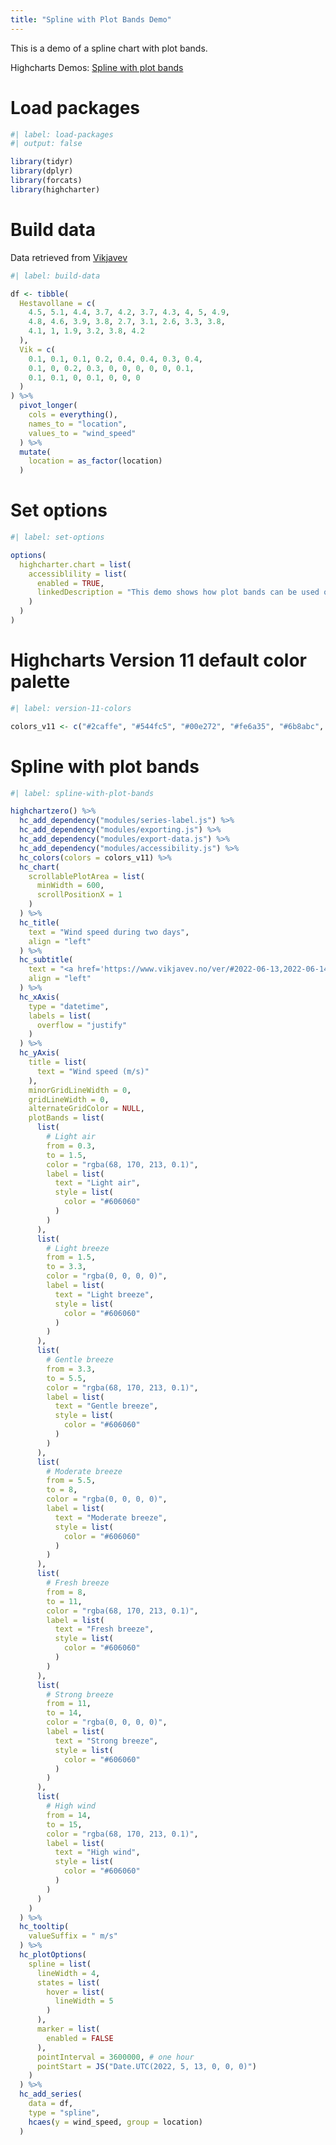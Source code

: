 ```yaml
---
title: "Spline with Plot Bands Demo"
---
```


This is a demo of a spline chart with plot bands.

Highcharts Demos: [Spline with plot bands](https://www.highcharts.com/demo/spline-plot-bands)

# Load packages

```r
#| label: load-packages
#| output: false

library(tidyr)
library(dplyr)
library(forcats)
library(highcharter)
```

# Build data

Data retrieved from [Vikjavev](https://www.vikjavev.no/ver/#2022-06-13,2022-06-14)

```r
#| label: build-data

df <- tibble(
  Hestavollane = c(
    4.5, 5.1, 4.4, 3.7, 4.2, 3.7, 4.3, 4, 5, 4.9, 
    4.8, 4.6, 3.9, 3.8, 2.7, 3.1, 2.6, 3.3, 3.8, 
    4.1, 1, 1.9, 3.2, 3.8, 4.2
  ),
  Vik = c(
    0.1, 0.1, 0.1, 0.2, 0.4, 0.4, 0.3, 0.4, 
    0.1, 0, 0.2, 0.3, 0, 0, 0, 0, 0, 0.1, 
    0.1, 0.1, 0, 0.1, 0, 0, 0
  )
) %>% 
  pivot_longer(
    cols = everything(),
    names_to = "location",
    values_to = "wind_speed"
  ) %>% 
  mutate(
    location = as_factor(location)
  )
```

# Set options

```r
#| label: set-options

options(
  highcharter.chart = list(
    accessiblility = list(
      enabled = TRUE,
      linkedDescription = "This demo shows how plot bands can be used on an axis to highlight regions of a chart. In this example, the plot bands are used to separate the wind speeds on the Y-axis into categories."
    )
  )
)
```

# Highcharts Version 11 default color palette

```r
#| label: version-11-colors

colors_v11 <- c("#2caffe", "#544fc5", "#00e272", "#fe6a35", "#6b8abc", "#d568fb", "#2ee0ca", "#fa4b42", "#feb56a", "#91e8e1")
```

# Spline with plot bands

```r
#| label: spline-with-plot-bands

highchartzero() %>% 
  hc_add_dependency("modules/series-label.js") %>% 
  hc_add_dependency("modules/exporting.js") %>%
  hc_add_dependency("modules/export-data.js") %>%
  hc_add_dependency("modules/accessibility.js") %>% 
  hc_colors(colors = colors_v11) %>% 
  hc_chart(
    scrollablePlotArea = list(
      minWidth = 600,
      scrollPositionX = 1
    )
  ) %>% 
  hc_title(
    text = "Wind speed during two days",
    align = "left"
  ) %>% 
  hc_subtitle(
    text = "<a href='https://www.vikjavev.no/ver/#2022-06-13,2022-06-14'>13th & 14th of June, 2022 at two locations in Vik i Sogn, Norway</a>",
    align = "left"
  ) %>% 
  hc_xAxis(
    type = "datetime",
    labels = list(
      overflow = "justify"
    )
  ) %>% 
  hc_yAxis(
    title = list(
      text = "Wind speed (m/s)"
    ),
    minorGridLineWidth = 0,
    gridLineWidth = 0,
    alternateGridColor = NULL,
    plotBands = list(
      list(
        # Light air
        from = 0.3,
        to = 1.5,
        color = "rgba(68, 170, 213, 0.1)",
        label = list(
          text = "Light air",
          style = list(
            color = "#606060"
          )
        )
      ),
      list(
        # Light breeze
        from = 1.5,
        to = 3.3,
        color = "rgba(0, 0, 0, 0)",
        label = list(
          text = "Light breeze",
          style = list(
            color = "#606060"
          )
        )
      ),
      list(
        # Gentle breeze
        from = 3.3,
        to = 5.5,
        color = "rgba(68, 170, 213, 0.1)",
        label = list(
          text = "Gentle breeze",
          style = list(
            color = "#606060"
          )
        )
      ),
      list(
        # Moderate breeze
        from = 5.5,
        to = 8,
        color = "rgba(0, 0, 0, 0)",
        label = list(
          text = "Moderate breeze",
          style = list(
            color = "#606060"
          )
        )
      ),
      list(
        # Fresh breeze
        from = 8,
        to = 11,
        color = "rgba(68, 170, 213, 0.1)",
        label = list(
          text = "Fresh breeze",
          style = list(
            color = "#606060"
          )
        )
      ),
      list(
        # Strong breeze
        from = 11,
        to = 14,
        color = "rgba(0, 0, 0, 0)",
        label = list(
          text = "Strong breeze",
          style = list(
            color = "#606060"
          )
        )
      ),
      list(
        # High wind
        from = 14,
        to = 15,
        color = "rgba(68, 170, 213, 0.1)",
        label = list(
          text = "High wind",
          style = list(
            color = "#606060"
          )
        )
      )
    )
  ) %>% 
  hc_tooltip(
    valueSuffix = " m/s"
  ) %>% 
  hc_plotOptions(
    spline = list(
      lineWidth = 4,
      states = list(
        hover = list(
          lineWidth = 5
        )
      ),
      marker = list(
        enabled = FALSE
      ),
      pointInterval = 3600000, # one hour
      pointStart = JS("Date.UTC(2022, 5, 13, 0, 0, 0)")
    )
  ) %>% 
  hc_add_series(
    data = df,
    type = "spline",
    hcaes(y = wind_speed, group = location)
  )
```
